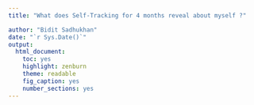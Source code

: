 ```yaml
---
title: "What does Self-Tracking for 4 months reveal about myself ?"

author: "Bidit Sadhukhan"
date: "`r Sys.Date()`"
output: 
  html_document: 
    toc: yes
    highlight: zenburn
    theme: readable
    fig_caption: yes
    number_sections: yes
---
```


